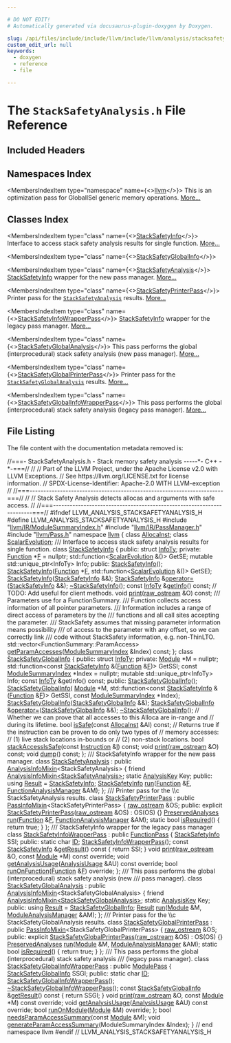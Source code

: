 ```yaml
---

# DO NOT EDIT!
# Automatically generated via docusaurus-plugin-doxygen by Doxygen.

slug: /api/files/include/include/llvm/include/llvm/analysis/stacksafetyanalysis-h
custom_edit_url: null
keywords:
  - doxygen
  - reference
  - file

---
```





# The `StackSafetyAnalysis.h` File Reference

<DoxygenPage pluginConfig={pluginConfig}>



## Included Headers

<IncludesList>
<IncludesListItem
  filePath="llvm/IR/ModuleSummaryIndex.h"
  permalink="/docs/api/files/include/include/llvm/include/llvm/ir/modulesummaryindex-h"
  isLocal="true" />
<IncludesListItem
  filePath="llvm/IR/PassManager.h"
  permalink="/docs/api/files/include/include/llvm/include/llvm/ir/passmanager-h"
  isLocal="true" />
<IncludesListItem
  filePath="llvm/Pass.h"
  permalink="/docs/api/files/include/include/llvm/pass-h"
  isLocal="true" />
</IncludesList>

## Namespaces Index

<MembersIndex>

<MembersIndexItem
  type="namespace"
  name={<><a href="/docs/api/namespaces/llvm">llvm</a></>}>
This is an optimization pass for GlobalISel generic memory operations. <a href="/docs/api/namespaces/llvm/#details">More...</a>
</MembersIndexItem>

</MembersIndex>

## Classes Index

<MembersIndex>

<MembersIndexItem
  type="class"
  name={<><a href="/docs/api/classes/llvm/stacksafetyinfo">StackSafetyInfo</a></>}>
Interface to access stack safety analysis results for single function. <a href="/docs/api/classes/llvm/stacksafetyinfo/#details">More...</a>
</MembersIndexItem>

<MembersIndexItem
  type="class"
  name={<><a href="/docs/api/classes/llvm/stacksafetyglobalinfo">StackSafetyGlobalInfo</a></>}>
</MembersIndexItem>

<MembersIndexItem
  type="class"
  name={<><a href="/docs/api/classes/llvm/stacksafetyanalysis">StackSafetyAnalysis</a></>}>
<a href="/docs/api/classes/llvm/stacksafetyinfo">StackSafetyInfo</a> wrapper for the new pass manager. <a href="/docs/api/classes/llvm/stacksafetyanalysis/#details">More...</a>
</MembersIndexItem>

<MembersIndexItem
  type="class"
  name={<><a href="/docs/api/classes/llvm/stacksafetyprinterpass">StackSafetyPrinterPass</a></>}>
Printer pass for the <code><a href="/docs/api/classes/llvm/stacksafetyanalysis">StackSafetyAnalysis</a></code> results. <a href="/docs/api/classes/llvm/stacksafetyprinterpass/#details">More...</a>
</MembersIndexItem>

<MembersIndexItem
  type="class"
  name={<><a href="/docs/api/classes/llvm/stacksafetyinfowrapperpass">StackSafetyInfoWrapperPass</a></>}>
<a href="/docs/api/classes/llvm/stacksafetyinfo">StackSafetyInfo</a> wrapper for the legacy pass manager. <a href="/docs/api/classes/llvm/stacksafetyinfowrapperpass/#details">More...</a>
</MembersIndexItem>

<MembersIndexItem
  type="class"
  name={<><a href="/docs/api/classes/llvm/stacksafetyglobalanalysis">StackSafetyGlobalAnalysis</a></>}>
This pass performs the global (interprocedural) stack safety analysis (new pass manager). <a href="/docs/api/classes/llvm/stacksafetyglobalanalysis/#details">More...</a>
</MembersIndexItem>

<MembersIndexItem
  type="class"
  name={<><a href="/docs/api/classes/llvm/stacksafetyglobalprinterpass">StackSafetyGlobalPrinterPass</a></>}>
Printer pass for the <code><a href="/docs/api/classes/llvm/stacksafetyglobalanalysis">StackSafetyGlobalAnalysis</a></code> results. <a href="/docs/api/classes/llvm/stacksafetyglobalprinterpass/#details">More...</a>
</MembersIndexItem>

<MembersIndexItem
  type="class"
  name={<><a href="/docs/api/classes/llvm/stacksafetyglobalinfowrapperpass">StackSafetyGlobalInfoWrapperPass</a></>}>
This pass performs the global (interprocedural) stack safety analysis (legacy pass manager). <a href="/docs/api/classes/llvm/stacksafetyglobalinfowrapperpass/#details">More...</a>
</MembersIndexItem>

</MembersIndex>


## File Listing

The file content with the documentation metadata removed is:

<ProgramListing>

<Link id="l00001" /><CodeLine lineNumber="1"><Highlight kind="comment">//===- StackSafetyAnalysis.h - Stack memory safety analysis -----&#42;- C++ -&#42;-===//</Highlight><Highlight kind="normal"></Highlight></CodeLine>
<Link id="l00002" /><CodeLine lineNumber="2"><Highlight kind="normal"></Highlight><Highlight kind="comment">//</Highlight><Highlight kind="normal"></Highlight></CodeLine>
<Link id="l00003" /><CodeLine lineNumber="3"><Highlight kind="normal"></Highlight><Highlight kind="comment">// Part of the LLVM Project, under the Apache License v2.0 with LLVM Exceptions.</Highlight><Highlight kind="normal"></Highlight></CodeLine>
<Link id="l00004" /><CodeLine lineNumber="4"><Highlight kind="normal"></Highlight><Highlight kind="comment">// See https://llvm.org/LICENSE.txt for license information.</Highlight><Highlight kind="normal"></Highlight></CodeLine>
<Link id="l00005" /><CodeLine lineNumber="5"><Highlight kind="normal"></Highlight><Highlight kind="comment">// SPDX-License-Identifier: Apache-2.0 WITH LLVM-exception</Highlight><Highlight kind="normal"></Highlight></CodeLine>
<Link id="l00006" /><CodeLine lineNumber="6"><Highlight kind="normal"></Highlight><Highlight kind="comment">//</Highlight><Highlight kind="normal"></Highlight></CodeLine>
<Link id="l00007" /><CodeLine lineNumber="7"><Highlight kind="normal"></Highlight><Highlight kind="comment">//===----------------------------------------------------------------------===//</Highlight><Highlight kind="normal"></Highlight></CodeLine>
<Link id="l00008" /><CodeLine lineNumber="8"><Highlight kind="normal"></Highlight><Highlight kind="comment">//</Highlight><Highlight kind="normal"></Highlight></CodeLine>
<Link id="l00009" /><CodeLine lineNumber="9"><Highlight kind="normal"></Highlight><Highlight kind="comment">// Stack Safety Analysis detects allocas and arguments with safe access.</Highlight><Highlight kind="normal"></Highlight></CodeLine>
<Link id="l00010" /><CodeLine lineNumber="10"><Highlight kind="normal"></Highlight><Highlight kind="comment">//</Highlight><Highlight kind="normal"></Highlight></CodeLine>
<Link id="l00011" /><CodeLine lineNumber="11"><Highlight kind="normal"></Highlight><Highlight kind="comment">//===----------------------------------------------------------------------===//</Highlight><Highlight kind="normal"></Highlight></CodeLine>
<Link id="l00012" /><CodeLine lineNumber="12"><Highlight kind="normal"></Highlight></CodeLine>
<Link id="l00013" /><CodeLine lineNumber="13"><Highlight kind="normal"></Highlight><Highlight kind="preprocessor">#ifndef LLVM&#95;ANALYSIS&#95;STACKSAFETYANALYSIS&#95;H</Highlight><Highlight kind="normal"></Highlight></CodeLine>
<Link id="l00014" /><CodeLine lineNumber="14"><Highlight kind="normal"></Highlight><Highlight kind="preprocessor">#define LLVM&#95;ANALYSIS&#95;STACKSAFETYANALYSIS&#95;H</Highlight><Highlight kind="normal"></Highlight></CodeLine>
<Link id="l00015" /><CodeLine lineNumber="15"><Highlight kind="normal"></Highlight></CodeLine>
<Link id="l00016" /><CodeLine lineNumber="16"><Highlight kind="normal"></Highlight><Highlight kind="preprocessor">#include &quot;<a href="/docs/api/files/include/include/llvm/include/llvm/ir/modulesummaryindex-h">llvm/IR/ModuleSummaryIndex.h</a>&quot;</Highlight><Highlight kind="normal"></Highlight></CodeLine>
<Link id="l00017" /><CodeLine lineNumber="17"><Highlight kind="normal"></Highlight><Highlight kind="preprocessor">#include &quot;<a href="/docs/api/files/include/include/llvm/include/llvm/ir/passmanager-h">llvm/IR/PassManager.h</a>&quot;</Highlight><Highlight kind="normal"></Highlight></CodeLine>
<Link id="l00018" /><CodeLine lineNumber="18"><Highlight kind="normal"></Highlight><Highlight kind="preprocessor">#include &quot;<a href="/docs/api/files/include/include/llvm/pass-h">llvm/Pass.h</a>&quot;</Highlight><Highlight kind="normal"></Highlight></CodeLine>
<Link id="l00019" /><CodeLine lineNumber="19"><Highlight kind="normal"></Highlight></CodeLine>
<Link id="l00020" /><CodeLine lineNumber="20"><Highlight kind="normal"></Highlight><Highlight kind="keyword">namespace </Highlight><Highlight kind="normal"><a href="/docs/api/namespaces/llvm">llvm</a> &#123;</Highlight></CodeLine>
<Link id="l00021" /><CodeLine lineNumber="21"><Highlight kind="normal"></Highlight></CodeLine>
<Link id="l00022" /><CodeLine lineNumber="22"><Highlight kind="normal"></Highlight><Highlight kind="keyword">class </Highlight><Highlight kind="normal"><a href="/docs/api/classes/llvm/allocainst">AllocaInst</a>;</Highlight></CodeLine>
<Link id="l00023" /><CodeLine lineNumber="23"><Highlight kind="normal"></Highlight><Highlight kind="keyword">class </Highlight><Highlight kind="normal"><a href="/docs/api/classes/llvm/scalarevolution">ScalarEvolution</a>;</Highlight></CodeLine>
<Link id="l00024" /><CodeLine lineNumber="24"><Highlight kind="normal"></Highlight><Highlight kind="comment"></Highlight></CodeLine>
<Link id="l00025" /><CodeLine lineNumber="25"><Highlight kind="comment">/// Interface to access stack safety analysis results for single function.</Highlight><Highlight kind="normal"></Highlight></CodeLine>
<Link id="l00026" /><CodeLine lineNumber="26" lineLink="/docs/api/classes/llvm/stacksafetyinfo"><Highlight kind="normal"></Highlight><Highlight kind="keyword">class </Highlight><Highlight kind="normal"><a href="/docs/api/classes/llvm/stacksafetyinfo/#a73f7a4bfdbb4be5c85cc2937980bda8d">StackSafetyInfo</a> &#123;</Highlight></CodeLine>
<Link id="l00027" /><CodeLine lineNumber="27"><Highlight kind="normal"></Highlight><Highlight kind="keyword">public</Highlight><Highlight kind="normal">:</Highlight></CodeLine>
<Link id="l00028" /><CodeLine lineNumber="28"><Highlight kind="normal">  </Highlight><Highlight kind="keyword">struct </Highlight><Highlight kind="normal"><a href="/docs/api/structs/stacksafetyinfo/infoty">InfoTy</a>;</Highlight></CodeLine>
<Link id="l00029" /><CodeLine lineNumber="29"><Highlight kind="normal"></Highlight></CodeLine>
<Link id="l00030" /><CodeLine lineNumber="30"><Highlight kind="normal"></Highlight><Highlight kind="keyword">private</Highlight><Highlight kind="normal">:</Highlight></CodeLine>
<Link id="l00031" /><CodeLine lineNumber="31"><Highlight kind="normal">  <a href="/docs/api/classes/llvm/function">Function</a> &#42;<a href="/docs/api/files/lib/lib/support/md5-cpp/#a96d73bbd7af15cb1fc38c3f4a3bd82e9">F</a> = </Highlight><Highlight kind="keyword">nullptr</Highlight><Highlight kind="normal">;</Highlight></CodeLine>
<Link id="l00032" /><CodeLine lineNumber="32"><Highlight kind="normal">  std::function&lt;<a href="/docs/api/classes/llvm/scalarevolution">ScalarEvolution</a> &amp;()&gt; GetSE;</Highlight></CodeLine>
<Link id="l00033" /><CodeLine lineNumber="33"><Highlight kind="normal">  </Highlight><Highlight kind="keyword">mutable</Highlight><Highlight kind="normal"> std::unique&#95;ptr&lt;InfoTy&gt; Info;</Highlight></CodeLine>
<Link id="l00034" /><CodeLine lineNumber="34"><Highlight kind="normal"></Highlight></CodeLine>
<Link id="l00035" /><CodeLine lineNumber="35"><Highlight kind="normal"></Highlight><Highlight kind="keyword">public</Highlight><Highlight kind="normal">:</Highlight></CodeLine>
<Link id="l00036" /><CodeLine lineNumber="36" lineLink="/docs/api/classes/llvm/stacksafetyinfo/#a73f7a4bfdbb4be5c85cc2937980bda8d"><Highlight kind="normal">  <a href="/docs/api/classes/llvm/stacksafetyinfo/#a73f7a4bfdbb4be5c85cc2937980bda8d">StackSafetyInfo</a>();</Highlight></CodeLine>
<Link id="l00037" /><CodeLine lineNumber="37"><Highlight kind="normal">  <a href="/docs/api/classes/llvm/stacksafetyinfo/#a73f7a4bfdbb4be5c85cc2937980bda8d">StackSafetyInfo</a>(<a href="/docs/api/classes/llvm/function">Function</a> &#42;<a href="/docs/api/files/lib/lib/support/md5-cpp/#a96d73bbd7af15cb1fc38c3f4a3bd82e9">F</a>, std::function&lt;<a href="/docs/api/classes/llvm/scalarevolution">ScalarEvolution</a> &amp;()&gt; GetSE);</Highlight></CodeLine>
<Link id="l00038" /><CodeLine lineNumber="38" lineLink="/docs/api/classes/llvm/stacksafetyinfo/#a6cb8f7bab5ec2b0dc975a8d4a87d4231"><Highlight kind="normal">  <a href="/docs/api/classes/llvm/stacksafetyinfo/#a6cb8f7bab5ec2b0dc975a8d4a87d4231">StackSafetyInfo</a>(<a href="/docs/api/classes/llvm/stacksafetyinfo/#a73f7a4bfdbb4be5c85cc2937980bda8d">StackSafetyInfo</a> &amp;&amp;);</Highlight></CodeLine>
<Link id="l00039" /><CodeLine lineNumber="39" lineLink="/docs/api/classes/llvm/stacksafetyinfo/#a7fa504bf8673347b1c033b71eab0519c"><Highlight kind="normal">  <a href="/docs/api/classes/llvm/stacksafetyinfo/#a73f7a4bfdbb4be5c85cc2937980bda8d">StackSafetyInfo</a> &amp;<a href="/docs/api/classes/llvm/stacksafetyinfo/#a7fa504bf8673347b1c033b71eab0519c">operator=</a>(<a href="/docs/api/classes/llvm/stacksafetyinfo/#a73f7a4bfdbb4be5c85cc2937980bda8d">StackSafetyInfo</a> &amp;&amp;);</Highlight></CodeLine>
<Link id="l00040" /><CodeLine lineNumber="40" lineLink="/docs/api/classes/llvm/stacksafetyinfo/#a5852c5cfe7bc9a9868064011755fe323"><Highlight kind="normal">  <a href="/docs/api/classes/llvm/stacksafetyinfo/#a5852c5cfe7bc9a9868064011755fe323">~StackSafetyInfo</a>();</Highlight></CodeLine>
<Link id="l00041" /><CodeLine lineNumber="41"><Highlight kind="normal"></Highlight></CodeLine>
<Link id="l00042" /><CodeLine lineNumber="42"><Highlight kind="normal">  </Highlight><Highlight kind="keyword">const</Highlight><Highlight kind="normal"> <a href="/docs/api/structs/stacksafetyinfo/infoty">InfoTy</a> &amp;<a href="/docs/api/classes/llvm/stacksafetyinfo/#a6462fd5937db82b0f163ad1ad17fdf32">getInfo</a>() </Highlight><Highlight kind="keyword">const</Highlight><Highlight kind="normal">;</Highlight></CodeLine>
<Link id="l00043" /><CodeLine lineNumber="43"><Highlight kind="normal"></Highlight></CodeLine>
<Link id="l00044" /><CodeLine lineNumber="44"><Highlight kind="normal">  </Highlight><Highlight kind="comment">// TODO: Add useful for client methods.</Highlight><Highlight kind="normal"></Highlight></CodeLine>
<Link id="l00045" /><CodeLine lineNumber="45"><Highlight kind="normal">  </Highlight><Highlight kind="keywordtype">void</Highlight><Highlight kind="normal"> <a href="/docs/api/classes/llvm/stacksafetyinfo/#a46af1eb0327b4025483a506653f21cc1">print</a>(<a href="/docs/api/classes/llvm/raw-ostream">raw&#95;ostream</a> &amp;O) </Highlight><Highlight kind="keyword">const</Highlight><Highlight kind="normal">;</Highlight></CodeLine>
<Link id="l00046" /><CodeLine lineNumber="46"><Highlight kind="normal"></Highlight><Highlight kind="comment"></Highlight></CodeLine>
<Link id="l00047" /><CodeLine lineNumber="47"><Highlight kind="comment">  /// Parameters use for a FunctionSummary.</Highlight></CodeLine>
<Link id="l00048" /><CodeLine lineNumber="48"><Highlight kind="comment">  /// Function collects access information of all pointer parameters.</Highlight></CodeLine>
<Link id="l00049" /><CodeLine lineNumber="49"><Highlight kind="comment">  /// Information includes a range of direct access of parameters by the</Highlight></CodeLine>
<Link id="l00050" /><CodeLine lineNumber="50"><Highlight kind="comment">  /// functions and all call sites accepting the parameter.</Highlight></CodeLine>
<Link id="l00051" /><CodeLine lineNumber="51"><Highlight kind="comment">  /// StackSafety assumes that missing parameter information means possibility</Highlight></CodeLine>
<Link id="l00052" /><CodeLine lineNumber="52"><Highlight kind="comment">  /// of access to the parameter with any offset, so we can correctly link</Highlight></CodeLine>
<Link id="l00053" /><CodeLine lineNumber="53"><Highlight kind="comment">  /// code without StackSafety information, e.g. non-ThinLTO.</Highlight><Highlight kind="normal"></Highlight></CodeLine>
<Link id="l00054" /><CodeLine lineNumber="54"><Highlight kind="normal">  std::vector&lt;FunctionSummary::ParamAccess&gt;</Highlight></CodeLine>
<Link id="l00055" /><CodeLine lineNumber="55"><Highlight kind="normal">  <a href="/docs/api/classes/llvm/stacksafetyinfo/#abc6fcee230630c48fcd48962768e7bcb">getParamAccesses</a>(<a href="/docs/api/classes/llvm/modulesummaryindex">ModuleSummaryIndex</a> &amp;Index) </Highlight><Highlight kind="keyword">const</Highlight><Highlight kind="normal">;</Highlight></CodeLine>
<Link id="l00056" /><CodeLine lineNumber="56"><Highlight kind="normal">&#125;;</Highlight></CodeLine>
<Link id="l00057" /><CodeLine lineNumber="57"><Highlight kind="normal"></Highlight></CodeLine>
<Link id="l00058" /><CodeLine lineNumber="58" lineLink="/docs/api/classes/llvm/stacksafetyglobalinfo"><Highlight kind="normal"></Highlight><Highlight kind="keyword">class </Highlight><Highlight kind="normal"><a href="/docs/api/classes/llvm/stacksafetyglobalinfo/#aa239d50279d760f0406fb7d10b557464">StackSafetyGlobalInfo</a> &#123;</Highlight></CodeLine>
<Link id="l00059" /><CodeLine lineNumber="59"><Highlight kind="normal"></Highlight><Highlight kind="keyword">public</Highlight><Highlight kind="normal">:</Highlight></CodeLine>
<Link id="l00060" /><CodeLine lineNumber="60"><Highlight kind="normal">  </Highlight><Highlight kind="keyword">struct </Highlight><Highlight kind="normal"><a href="/docs/api/structs/stacksafetyglobalinfo/infoty">InfoTy</a>;</Highlight></CodeLine>
<Link id="l00061" /><CodeLine lineNumber="61"><Highlight kind="normal"></Highlight></CodeLine>
<Link id="l00062" /><CodeLine lineNumber="62"><Highlight kind="normal"></Highlight><Highlight kind="keyword">private</Highlight><Highlight kind="normal">:</Highlight></CodeLine>
<Link id="l00063" /><CodeLine lineNumber="63"><Highlight kind="normal">  <a href="/docs/api/classes/llvm/module">Module</a> &#42;M = </Highlight><Highlight kind="keyword">nullptr</Highlight><Highlight kind="normal">;</Highlight></CodeLine>
<Link id="l00064" /><CodeLine lineNumber="64"><Highlight kind="normal">  std::function&lt;</Highlight><Highlight kind="keyword">const</Highlight><Highlight kind="normal"> <a href="/docs/api/classes/llvm/stacksafetyinfo">StackSafetyInfo</a> &amp;(<a href="/docs/api/classes/llvm/function">Function</a> &amp;<a href="/docs/api/files/lib/lib/support/md5-cpp/#a96d73bbd7af15cb1fc38c3f4a3bd82e9">F</a>)&gt; GetSSI;</Highlight></CodeLine>
<Link id="l00065" /><CodeLine lineNumber="65"><Highlight kind="normal">  </Highlight><Highlight kind="keyword">const</Highlight><Highlight kind="normal"> <a href="/docs/api/classes/llvm/modulesummaryindex">ModuleSummaryIndex</a> &#42;Index = </Highlight><Highlight kind="keyword">nullptr</Highlight><Highlight kind="normal">;</Highlight></CodeLine>
<Link id="l00066" /><CodeLine lineNumber="66"><Highlight kind="normal">  </Highlight><Highlight kind="keyword">mutable</Highlight><Highlight kind="normal"> std::unique&#95;ptr&lt;InfoTy&gt; Info;</Highlight></CodeLine>
<Link id="l00067" /><CodeLine lineNumber="67"><Highlight kind="normal">  </Highlight><Highlight kind="keyword">const</Highlight><Highlight kind="normal"> <a href="/docs/api/structs/stacksafetyglobalinfo/infoty">InfoTy</a> &amp;getInfo() </Highlight><Highlight kind="keyword">const</Highlight><Highlight kind="normal">;</Highlight></CodeLine>
<Link id="l00068" /><CodeLine lineNumber="68"><Highlight kind="normal"></Highlight></CodeLine>
<Link id="l00069" /><CodeLine lineNumber="69"><Highlight kind="normal"></Highlight><Highlight kind="keyword">public</Highlight><Highlight kind="normal">:</Highlight></CodeLine>
<Link id="l00070" /><CodeLine lineNumber="70" lineLink="/docs/api/classes/llvm/stacksafetyglobalinfo/#aa239d50279d760f0406fb7d10b557464"><Highlight kind="normal">  <a href="/docs/api/classes/llvm/stacksafetyglobalinfo/#aa239d50279d760f0406fb7d10b557464">StackSafetyGlobalInfo</a>();</Highlight></CodeLine>
<Link id="l00071" /><CodeLine lineNumber="71"><Highlight kind="normal">  <a href="/docs/api/classes/llvm/stacksafetyglobalinfo/#aa239d50279d760f0406fb7d10b557464">StackSafetyGlobalInfo</a>(</Highlight></CodeLine>
<Link id="l00072" /><CodeLine lineNumber="72"><Highlight kind="normal">      <a href="/docs/api/classes/llvm/module">Module</a> &#42;M, std::function&lt;</Highlight><Highlight kind="keyword">const</Highlight><Highlight kind="normal"> <a href="/docs/api/classes/llvm/stacksafetyinfo">StackSafetyInfo</a> &amp;(<a href="/docs/api/classes/llvm/function">Function</a> &amp;<a href="/docs/api/files/lib/lib/support/md5-cpp/#a96d73bbd7af15cb1fc38c3f4a3bd82e9">F</a>)&gt; GetSSI,</Highlight></CodeLine>
<Link id="l00073" /><CodeLine lineNumber="73"><Highlight kind="normal">      </Highlight><Highlight kind="keyword">const</Highlight><Highlight kind="normal"> <a href="/docs/api/classes/llvm/modulesummaryindex">ModuleSummaryIndex</a> &#42;Index);</Highlight></CodeLine>
<Link id="l00074" /><CodeLine lineNumber="74" lineLink="/docs/api/classes/llvm/stacksafetyglobalinfo/#a0f4f33fc3b883f3a3d70421ab70af278"><Highlight kind="normal">  <a href="/docs/api/classes/llvm/stacksafetyglobalinfo/#a0f4f33fc3b883f3a3d70421ab70af278">StackSafetyGlobalInfo</a>(<a href="/docs/api/classes/llvm/stacksafetyglobalinfo/#aa239d50279d760f0406fb7d10b557464">StackSafetyGlobalInfo</a> &amp;&amp;);</Highlight></CodeLine>
<Link id="l00075" /><CodeLine lineNumber="75" lineLink="/docs/api/classes/llvm/stacksafetyglobalinfo/#a9c9af03976abd230213c445313149cb1"><Highlight kind="normal">  <a href="/docs/api/classes/llvm/stacksafetyglobalinfo/#aa239d50279d760f0406fb7d10b557464">StackSafetyGlobalInfo</a> &amp;<a href="/docs/api/classes/llvm/stacksafetyglobalinfo/#a9c9af03976abd230213c445313149cb1">operator=</a>(<a href="/docs/api/classes/llvm/stacksafetyglobalinfo/#aa239d50279d760f0406fb7d10b557464">StackSafetyGlobalInfo</a> &amp;&amp;);</Highlight></CodeLine>
<Link id="l00076" /><CodeLine lineNumber="76" lineLink="/docs/api/classes/llvm/stacksafetyglobalinfo/#af94af800cff8f246b1442fa84be3102e"><Highlight kind="normal">  <a href="/docs/api/classes/llvm/stacksafetyglobalinfo/#af94af800cff8f246b1442fa84be3102e">~StackSafetyGlobalInfo</a>();</Highlight></CodeLine>
<Link id="l00077" /><CodeLine lineNumber="77"><Highlight kind="normal"></Highlight></CodeLine>
<Link id="l00078" /><CodeLine lineNumber="78"><Highlight kind="normal">  </Highlight><Highlight kind="comment">// Whether we can prove that all accesses to this Alloca are in-range and</Highlight><Highlight kind="normal"></Highlight></CodeLine>
<Link id="l00079" /><CodeLine lineNumber="79"><Highlight kind="normal">  </Highlight><Highlight kind="comment">// during its lifetime.</Highlight><Highlight kind="normal"></Highlight></CodeLine>
<Link id="l00080" /><CodeLine lineNumber="80"><Highlight kind="normal">  </Highlight><Highlight kind="keywordtype">bool</Highlight><Highlight kind="normal"> <a href="/docs/api/classes/llvm/stacksafetyglobalinfo/#a71d8554a5db027f6e563213f8815b7b8">isSafe</a>(</Highlight><Highlight kind="keyword">const</Highlight><Highlight kind="normal"> <a href="/docs/api/classes/llvm/allocainst">AllocaInst</a> &amp;AI) </Highlight><Highlight kind="keyword">const</Highlight><Highlight kind="normal">;</Highlight></CodeLine>
<Link id="l00081" /><CodeLine lineNumber="81"><Highlight kind="normal"></Highlight></CodeLine>
<Link id="l00082" /><CodeLine lineNumber="82"><Highlight kind="normal">  </Highlight><Highlight kind="comment">// Returns true if the instruction can be proven to do only two types of</Highlight><Highlight kind="normal"></Highlight></CodeLine>
<Link id="l00083" /><CodeLine lineNumber="83"><Highlight kind="normal">  </Highlight><Highlight kind="comment">// memory accesses:</Highlight><Highlight kind="normal"></Highlight></CodeLine>
<Link id="l00084" /><CodeLine lineNumber="84"><Highlight kind="normal">  </Highlight><Highlight kind="comment">//  (1) live stack locations in-bounds or</Highlight><Highlight kind="normal"></Highlight></CodeLine>
<Link id="l00085" /><CodeLine lineNumber="85"><Highlight kind="normal">  </Highlight><Highlight kind="comment">//  (2) non-stack locations.</Highlight><Highlight kind="normal"></Highlight></CodeLine>
<Link id="l00086" /><CodeLine lineNumber="86"><Highlight kind="normal">  </Highlight><Highlight kind="keywordtype">bool</Highlight><Highlight kind="normal"> <a href="/docs/api/classes/llvm/stacksafetyglobalinfo/#a3805a562754a60d2c38f877953c04eb6">stackAccessIsSafe</a>(</Highlight><Highlight kind="keyword">const</Highlight><Highlight kind="normal"> <a href="/docs/api/classes/llvm/instruction">Instruction</a> &amp;<a href="/docs/api/files/lib/lib/support/md5-cpp/#ac0eafdc9ee161b71e7af98af736952fd">I</a>) </Highlight><Highlight kind="keyword">const</Highlight><Highlight kind="normal">;</Highlight></CodeLine>
<Link id="l00087" /><CodeLine lineNumber="87"><Highlight kind="normal">  </Highlight><Highlight kind="keywordtype">void</Highlight><Highlight kind="normal"> <a href="/docs/api/classes/llvm/stacksafetyglobalinfo/#a138eb4d1f72b7808b5cfc34c64440007">print</a>(<a href="/docs/api/classes/llvm/raw-ostream">raw&#95;ostream</a> &amp;O) </Highlight><Highlight kind="keyword">const</Highlight><Highlight kind="normal">;</Highlight></CodeLine>
<Link id="l00088" /><CodeLine lineNumber="88"><Highlight kind="normal">  </Highlight><Highlight kind="keywordtype">void</Highlight><Highlight kind="normal"> <a href="/docs/api/classes/llvm/stacksafetyglobalinfo/#a66cca95800c21ed2ebcd4a7c41763608">dump</a>() </Highlight><Highlight kind="keyword">const</Highlight><Highlight kind="normal">;</Highlight></CodeLine>
<Link id="l00089" /><CodeLine lineNumber="89"><Highlight kind="normal">&#125;;</Highlight></CodeLine>
<Link id="l00090" /><CodeLine lineNumber="90"><Highlight kind="normal"></Highlight><Highlight kind="comment"></Highlight></CodeLine>
<Link id="l00091" /><CodeLine lineNumber="91"><Highlight kind="comment">/// StackSafetyInfo wrapper for the new pass manager.</Highlight><Highlight kind="normal"></Highlight></CodeLine>
<Link id="l00092" /><CodeLine lineNumber="92" lineLink="/docs/api/classes/llvm/stacksafetyanalysis"><Highlight kind="normal"></Highlight><Highlight kind="keyword">class </Highlight><Highlight kind="normal"><a href="/docs/api/classes/llvm/stacksafetyanalysis">StackSafetyAnalysis</a> : </Highlight><Highlight kind="keyword">public</Highlight><Highlight kind="normal"> <a href="/docs/api/structs/llvm/analysisinfomixin">AnalysisInfoMixin</a>&lt;StackSafetyAnalysis&gt; &#123;</Highlight></CodeLine>
<Link id="l00093" /><CodeLine lineNumber="93"><Highlight kind="normal">  </Highlight><Highlight kind="keyword">friend</Highlight><Highlight kind="normal"> <a href="/docs/api/structs/llvm/analysisinfomixin">AnalysisInfoMixin&lt;StackSafetyAnalysis&gt;</a>;</Highlight></CodeLine>
<Link id="l00094" /><CodeLine lineNumber="94"><Highlight kind="normal">  </Highlight><Highlight kind="keyword">static</Highlight><Highlight kind="normal"> <a href="/docs/api/structs/llvm/analysiskey">AnalysisKey</a> Key;</Highlight></CodeLine>
<Link id="l00095" /><CodeLine lineNumber="95"><Highlight kind="normal"></Highlight></CodeLine>
<Link id="l00096" /><CodeLine lineNumber="96"><Highlight kind="normal"></Highlight><Highlight kind="keyword">public</Highlight><Highlight kind="normal">:</Highlight></CodeLine>
<Link id="l00097" /><CodeLine lineNumber="97" lineLink="/docs/api/classes/llvm/stacksafetyanalysis/#a57faed2af3bd311ae0a6c6d08967b0a7"><Highlight kind="normal">  </Highlight><Highlight kind="keyword">using </Highlight><Highlight kind="normal"><a href="/docs/api/classes/llvm/stacksafetyanalysis/#a57faed2af3bd311ae0a6c6d08967b0a7">Result</a> = <a href="/docs/api/classes/llvm/stacksafetyinfo">StackSafetyInfo</a>;</Highlight></CodeLine>
<Link id="l00098" /><CodeLine lineNumber="98"><Highlight kind="normal">  <a href="/docs/api/classes/llvm/stacksafetyinfo">StackSafetyInfo</a> <a href="/docs/api/classes/llvm/stacksafetyanalysis/#a3843b659bf378a511aadde4a6d10aa72">run</a>(<a href="/docs/api/classes/llvm/function">Function</a> &amp;<a href="/docs/api/files/lib/lib/support/md5-cpp/#a96d73bbd7af15cb1fc38c3f4a3bd82e9">F</a>, <a href="/docs/api/namespaces/llvm/#adce09a5a0de0e3177eb00e932734af2f">FunctionAnalysisManager</a> &amp;AM);</Highlight></CodeLine>
<Link id="l00099" /><CodeLine lineNumber="99"><Highlight kind="normal">&#125;;</Highlight></CodeLine>
<Link id="l00100" /><CodeLine lineNumber="100"><Highlight kind="normal"></Highlight><Highlight kind="comment"></Highlight></CodeLine>
<Link id="l00101" /><CodeLine lineNumber="101"><Highlight kind="comment">/// Printer pass for the \\c StackSafetyAnalysis results.</Highlight><Highlight kind="normal"></Highlight></CodeLine>
<Link id="l00102" /><CodeLine lineNumber="102" lineLink="/docs/api/classes/llvm/stacksafetyprinterpass"><Highlight kind="normal"></Highlight><Highlight kind="keyword">class </Highlight><Highlight kind="normal"><a href="/docs/api/classes/llvm/stacksafetyprinterpass/#af4ef056d0b57fc0ff3d394e3a0352115">StackSafetyPrinterPass</a> : </Highlight><Highlight kind="keyword">public</Highlight><Highlight kind="normal"> <a href="/docs/api/structs/llvm/passinfomixin">PassInfoMixin</a>&lt;StackSafetyPrinterPass&gt; &#123;</Highlight></CodeLine>
<Link id="l00103" /><CodeLine lineNumber="103"><Highlight kind="normal">  <a href="/docs/api/classes/llvm/raw-ostream">raw&#95;ostream</a> &amp;OS;</Highlight></CodeLine>
<Link id="l00104" /><CodeLine lineNumber="104"><Highlight kind="normal"></Highlight></CodeLine>
<Link id="l00105" /><CodeLine lineNumber="105"><Highlight kind="normal"></Highlight><Highlight kind="keyword">public</Highlight><Highlight kind="normal">:</Highlight></CodeLine>
<Link id="l00106" /><CodeLine lineNumber="106" lineLink="/docs/api/classes/llvm/stacksafetyprinterpass/#af4ef056d0b57fc0ff3d394e3a0352115"><Highlight kind="normal">  </Highlight><Highlight kind="keyword">explicit</Highlight><Highlight kind="normal"> <a href="/docs/api/classes/llvm/stacksafetyprinterpass/#af4ef056d0b57fc0ff3d394e3a0352115">StackSafetyPrinterPass</a>(<a href="/docs/api/classes/llvm/raw-ostream">raw&#95;ostream</a> &amp;OS) : OS(OS) &#123;&#125;</Highlight></CodeLine>
<Link id="l00107" /><CodeLine lineNumber="107"><Highlight kind="normal">  <a href="/docs/api/classes/llvm/preservedanalyses">PreservedAnalyses</a> <a href="/docs/api/classes/llvm/stacksafetyprinterpass/#a418ed81d84497654db26995150b7c57a">run</a>(<a href="/docs/api/classes/llvm/function">Function</a> &amp;<a href="/docs/api/files/lib/lib/support/md5-cpp/#a96d73bbd7af15cb1fc38c3f4a3bd82e9">F</a>, <a href="/docs/api/namespaces/llvm/#adce09a5a0de0e3177eb00e932734af2f">FunctionAnalysisManager</a> &amp;AM);</Highlight></CodeLine>
<Link id="l00108" /><CodeLine lineNumber="108" lineLink="/docs/api/classes/llvm/stacksafetyprinterpass/#aa25067b9f322e72af95567131cb817ae"><Highlight kind="normal">  </Highlight><Highlight kind="keyword">static</Highlight><Highlight kind="normal"> </Highlight><Highlight kind="keywordtype">bool</Highlight><Highlight kind="normal"> <a href="/docs/api/classes/llvm/stacksafetyprinterpass/#aa25067b9f322e72af95567131cb817ae">isRequired</a>() &#123; </Highlight><Highlight kind="keywordflow">return</Highlight><Highlight kind="normal"> </Highlight><Highlight kind="keyword">true</Highlight><Highlight kind="normal">; &#125;</Highlight></CodeLine>
<Link id="l00109" /><CodeLine lineNumber="109"><Highlight kind="normal">&#125;;</Highlight></CodeLine>
<Link id="l00110" /><CodeLine lineNumber="110"><Highlight kind="normal"></Highlight><Highlight kind="comment"></Highlight></CodeLine>
<Link id="l00111" /><CodeLine lineNumber="111"><Highlight kind="comment">/// StackSafetyInfo wrapper for the legacy pass manager</Highlight><Highlight kind="normal"></Highlight></CodeLine>
<Link id="l00112" /><CodeLine lineNumber="112" lineLink="/docs/api/classes/llvm/stacksafetyinfowrapperpass"><Highlight kind="normal"></Highlight><Highlight kind="keyword">class </Highlight><Highlight kind="normal"><a href="/docs/api/classes/llvm/stacksafetyinfowrapperpass/#adf913280b6425fda0f30353b028d6f18">StackSafetyInfoWrapperPass</a> : </Highlight><Highlight kind="keyword">public</Highlight><Highlight kind="normal"> <a href="/docs/api/classes/llvm/functionpass/#a7691d83e3561f781cae4ce4a01bdfa93">FunctionPass</a> &#123;</Highlight></CodeLine>
<Link id="l00113" /><CodeLine lineNumber="113"><Highlight kind="normal">  <a href="/docs/api/classes/llvm/stacksafetyinfo">StackSafetyInfo</a> SSI;</Highlight></CodeLine>
<Link id="l00114" /><CodeLine lineNumber="114"><Highlight kind="normal"></Highlight></CodeLine>
<Link id="l00115" /><CodeLine lineNumber="115"><Highlight kind="normal"></Highlight><Highlight kind="keyword">public</Highlight><Highlight kind="normal">:</Highlight></CodeLine>
<Link id="l00116" /><CodeLine lineNumber="116" lineLink="/docs/api/classes/llvm/stacksafetyinfowrapperpass/#abbac9c8b44ceb02d0d43b3f6ca359ed9"><Highlight kind="normal">  </Highlight><Highlight kind="keyword">static</Highlight><Highlight kind="normal"> </Highlight><Highlight kind="keywordtype">char</Highlight><Highlight kind="normal"> <a href="/docs/api/classes/llvm/stacksafetyinfowrapperpass/#abbac9c8b44ceb02d0d43b3f6ca359ed9">ID</a>;</Highlight></CodeLine>
<Link id="l00117" /><CodeLine lineNumber="117"><Highlight kind="normal">  <a href="/docs/api/classes/llvm/stacksafetyinfowrapperpass/#adf913280b6425fda0f30353b028d6f18">StackSafetyInfoWrapperPass</a>();</Highlight></CodeLine>
<Link id="l00118" /><CodeLine lineNumber="118"><Highlight kind="normal"></Highlight></CodeLine>
<Link id="l00119" /><CodeLine lineNumber="119" lineLink="/docs/api/classes/llvm/stacksafetyinfowrapperpass/#abdb7ca5f8cdcd3e197171420d5a482fa"><Highlight kind="normal">  </Highlight><Highlight kind="keyword">const</Highlight><Highlight kind="normal"> <a href="/docs/api/classes/llvm/stacksafetyinfo">StackSafetyInfo</a> &amp;<a href="/docs/api/classes/llvm/stacksafetyinfowrapperpass/#abdb7ca5f8cdcd3e197171420d5a482fa">getResult</a>()</Highlight><Highlight kind="keyword"> const </Highlight><Highlight kind="normal">&#123; </Highlight><Highlight kind="keywordflow">return</Highlight><Highlight kind="normal"> SSI; &#125;</Highlight></CodeLine>
<Link id="l00120" /><CodeLine lineNumber="120"><Highlight kind="normal"></Highlight></CodeLine>
<Link id="l00121" /><CodeLine lineNumber="121"><Highlight kind="normal">  </Highlight><Highlight kind="keywordtype">void</Highlight><Highlight kind="normal"> <a href="/docs/api/classes/llvm/stacksafetyinfowrapperpass/#a24bf1da96846eb94b2486f10d4961afb">print</a>(<a href="/docs/api/classes/llvm/raw-ostream">raw&#95;ostream</a> &amp;O, </Highlight><Highlight kind="keyword">const</Highlight><Highlight kind="normal"> <a href="/docs/api/classes/llvm/module">Module</a> &#42;M) </Highlight><Highlight kind="keyword">const override</Highlight><Highlight kind="normal">;</Highlight></CodeLine>
<Link id="l00122" /><CodeLine lineNumber="122"><Highlight kind="normal">  </Highlight><Highlight kind="keywordtype">void</Highlight><Highlight kind="normal"> <a href="/docs/api/classes/llvm/stacksafetyinfowrapperpass/#a94bec38d78b1f49fdeb91b1f96783bf8">getAnalysisUsage</a>(<a href="/docs/api/classes/llvm/analysisusage">AnalysisUsage</a> &amp;AU) </Highlight><Highlight kind="keyword">const override</Highlight><Highlight kind="normal">;</Highlight></CodeLine>
<Link id="l00123" /><CodeLine lineNumber="123"><Highlight kind="normal"></Highlight></CodeLine>
<Link id="l00124" /><CodeLine lineNumber="124"><Highlight kind="normal">  </Highlight><Highlight kind="keywordtype">bool</Highlight><Highlight kind="normal"> <a href="/docs/api/classes/llvm/stacksafetyinfowrapperpass/#a379237123db0caefb5a42572d85cf0a5">runOnFunction</a>(<a href="/docs/api/classes/llvm/function">Function</a> &amp;<a href="/docs/api/files/lib/lib/support/md5-cpp/#a96d73bbd7af15cb1fc38c3f4a3bd82e9">F</a>) </Highlight><Highlight kind="keyword">override</Highlight><Highlight kind="normal">;</Highlight></CodeLine>
<Link id="l00125" /><CodeLine lineNumber="125"><Highlight kind="normal">&#125;;</Highlight></CodeLine>
<Link id="l00126" /><CodeLine lineNumber="126"><Highlight kind="normal"></Highlight><Highlight kind="comment"></Highlight></CodeLine>
<Link id="l00127" /><CodeLine lineNumber="127"><Highlight kind="comment">/// This pass performs the global (interprocedural) stack safety analysis (new</Highlight></CodeLine>
<Link id="l00128" /><CodeLine lineNumber="128"><Highlight kind="comment">/// pass manager).</Highlight><Highlight kind="normal"></Highlight></CodeLine>
<Link id="l00129" /><CodeLine lineNumber="129" lineLink="/docs/api/classes/llvm/stacksafetyglobalanalysis"><Highlight kind="normal"></Highlight><Highlight kind="keyword">class </Highlight><Highlight kind="normal"><a href="/docs/api/classes/llvm/stacksafetyglobalanalysis">StackSafetyGlobalAnalysis</a></Highlight></CodeLine>
<Link id="l00130" /><CodeLine lineNumber="130"><Highlight kind="normal">    : </Highlight><Highlight kind="keyword">public</Highlight><Highlight kind="normal"> <a href="/docs/api/structs/llvm/analysisinfomixin">AnalysisInfoMixin</a>&lt;StackSafetyGlobalAnalysis&gt; &#123;</Highlight></CodeLine>
<Link id="l00131" /><CodeLine lineNumber="131"><Highlight kind="normal">  </Highlight><Highlight kind="keyword">friend</Highlight><Highlight kind="normal"> <a href="/docs/api/structs/llvm/analysisinfomixin">AnalysisInfoMixin&lt;StackSafetyGlobalAnalysis&gt;</a>;</Highlight></CodeLine>
<Link id="l00132" /><CodeLine lineNumber="132"><Highlight kind="normal">  </Highlight><Highlight kind="keyword">static</Highlight><Highlight kind="normal"> <a href="/docs/api/structs/llvm/analysiskey">AnalysisKey</a> Key;</Highlight></CodeLine>
<Link id="l00133" /><CodeLine lineNumber="133"><Highlight kind="normal"></Highlight></CodeLine>
<Link id="l00134" /><CodeLine lineNumber="134"><Highlight kind="normal"></Highlight><Highlight kind="keyword">public</Highlight><Highlight kind="normal">:</Highlight></CodeLine>
<Link id="l00135" /><CodeLine lineNumber="135" lineLink="/docs/api/classes/llvm/stacksafetyglobalanalysis/#aa926170aaf855fc368e12d46f1d47528"><Highlight kind="normal">  </Highlight><Highlight kind="keyword">using </Highlight><Highlight kind="normal"><a href="/docs/api/classes/llvm/stacksafetyglobalanalysis/#aa926170aaf855fc368e12d46f1d47528">Result</a> = <a href="/docs/api/classes/llvm/stacksafetyglobalinfo">StackSafetyGlobalInfo</a>;</Highlight></CodeLine>
<Link id="l00136" /><CodeLine lineNumber="136"><Highlight kind="normal">  <a href="/docs/api/classes/llvm/stacksafetyglobalanalysis/#aa926170aaf855fc368e12d46f1d47528">Result</a> <a href="/docs/api/classes/llvm/stacksafetyglobalanalysis/#aa68230712fbc6c2839196d128777e5c5">run</a>(<a href="/docs/api/classes/llvm/module">Module</a> &amp;M, <a href="/docs/api/namespaces/llvm/#af9c9208365fd9ce11392b4d79485e259">ModuleAnalysisManager</a> &amp;AM);</Highlight></CodeLine>
<Link id="l00137" /><CodeLine lineNumber="137"><Highlight kind="normal">&#125;;</Highlight></CodeLine>
<Link id="l00138" /><CodeLine lineNumber="138"><Highlight kind="normal"></Highlight><Highlight kind="comment"></Highlight></CodeLine>
<Link id="l00139" /><CodeLine lineNumber="139"><Highlight kind="comment">/// Printer pass for the \\c StackSafetyGlobalAnalysis results.</Highlight><Highlight kind="normal"></Highlight></CodeLine>
<Link id="l00140" /><CodeLine lineNumber="140" lineLink="/docs/api/classes/llvm/stacksafetyglobalprinterpass"><Highlight kind="normal"></Highlight><Highlight kind="keyword">class </Highlight><Highlight kind="normal"><a href="/docs/api/classes/llvm/stacksafetyglobalprinterpass/#af1100b9a3e3259a2762d6b07cb75daef">StackSafetyGlobalPrinterPass</a></Highlight></CodeLine>
<Link id="l00141" /><CodeLine lineNumber="141"><Highlight kind="normal">    : </Highlight><Highlight kind="keyword">public</Highlight><Highlight kind="normal"> <a href="/docs/api/structs/llvm/passinfomixin">PassInfoMixin</a>&lt;StackSafetyGlobalPrinterPass&gt; &#123;</Highlight></CodeLine>
<Link id="l00142" /><CodeLine lineNumber="142"><Highlight kind="normal">  <a href="/docs/api/classes/llvm/raw-ostream">raw&#95;ostream</a> &amp;OS;</Highlight></CodeLine>
<Link id="l00143" /><CodeLine lineNumber="143"><Highlight kind="normal"></Highlight></CodeLine>
<Link id="l00144" /><CodeLine lineNumber="144"><Highlight kind="normal"></Highlight><Highlight kind="keyword">public</Highlight><Highlight kind="normal">:</Highlight></CodeLine>
<Link id="l00145" /><CodeLine lineNumber="145" lineLink="/docs/api/classes/llvm/stacksafetyglobalprinterpass/#af1100b9a3e3259a2762d6b07cb75daef"><Highlight kind="normal">  </Highlight><Highlight kind="keyword">explicit</Highlight><Highlight kind="normal"> <a href="/docs/api/classes/llvm/stacksafetyglobalprinterpass/#af1100b9a3e3259a2762d6b07cb75daef">StackSafetyGlobalPrinterPass</a>(<a href="/docs/api/classes/llvm/raw-ostream">raw&#95;ostream</a> &amp;OS) : OS(OS) &#123;&#125;</Highlight></CodeLine>
<Link id="l00146" /><CodeLine lineNumber="146"><Highlight kind="normal">  <a href="/docs/api/classes/llvm/preservedanalyses">PreservedAnalyses</a> <a href="/docs/api/classes/llvm/stacksafetyglobalprinterpass/#ac43f3f00ee89cc0fd16d5ba5323eef37">run</a>(<a href="/docs/api/classes/llvm/module">Module</a> &amp;M, <a href="/docs/api/namespaces/llvm/#af9c9208365fd9ce11392b4d79485e259">ModuleAnalysisManager</a> &amp;AM);</Highlight></CodeLine>
<Link id="l00147" /><CodeLine lineNumber="147" lineLink="/docs/api/classes/llvm/stacksafetyglobalprinterpass/#a74d66f835f8fad4df4a51fb6d9f9dcb0"><Highlight kind="normal">  </Highlight><Highlight kind="keyword">static</Highlight><Highlight kind="normal"> </Highlight><Highlight kind="keywordtype">bool</Highlight><Highlight kind="normal"> <a href="/docs/api/classes/llvm/stacksafetyglobalprinterpass/#a74d66f835f8fad4df4a51fb6d9f9dcb0">isRequired</a>() &#123; </Highlight><Highlight kind="keywordflow">return</Highlight><Highlight kind="normal"> </Highlight><Highlight kind="keyword">true</Highlight><Highlight kind="normal">; &#125;</Highlight></CodeLine>
<Link id="l00148" /><CodeLine lineNumber="148"><Highlight kind="normal">&#125;;</Highlight></CodeLine>
<Link id="l00149" /><CodeLine lineNumber="149"><Highlight kind="normal"></Highlight><Highlight kind="comment"></Highlight></CodeLine>
<Link id="l00150" /><CodeLine lineNumber="150"><Highlight kind="comment">/// This pass performs the global (interprocedural) stack safety analysis</Highlight></CodeLine>
<Link id="l00151" /><CodeLine lineNumber="151"><Highlight kind="comment">/// (legacy pass manager).</Highlight><Highlight kind="normal"></Highlight></CodeLine>
<Link id="l00152" /><CodeLine lineNumber="152" lineLink="/docs/api/classes/llvm/stacksafetyglobalinfowrapperpass"><Highlight kind="normal"></Highlight><Highlight kind="keyword">class </Highlight><Highlight kind="normal"><a href="/docs/api/classes/llvm/stacksafetyglobalinfowrapperpass/#a4e3bf1fdae6f057b11f4f0e675720756">StackSafetyGlobalInfoWrapperPass</a> : </Highlight><Highlight kind="keyword">public</Highlight><Highlight kind="normal"> <a href="/docs/api/classes/llvm/modulepass/#a723659a08d210f4f566887bda3f9f976">ModulePass</a> &#123;</Highlight></CodeLine>
<Link id="l00153" /><CodeLine lineNumber="153"><Highlight kind="normal">  <a href="/docs/api/classes/llvm/stacksafetyglobalinfo">StackSafetyGlobalInfo</a> SSGI;</Highlight></CodeLine>
<Link id="l00154" /><CodeLine lineNumber="154"><Highlight kind="normal"></Highlight></CodeLine>
<Link id="l00155" /><CodeLine lineNumber="155"><Highlight kind="normal"></Highlight><Highlight kind="keyword">public</Highlight><Highlight kind="normal">:</Highlight></CodeLine>
<Link id="l00156" /><CodeLine lineNumber="156" lineLink="/docs/api/classes/llvm/stacksafetyglobalinfowrapperpass/#a35dbf9f4d61196e1f0d5e141e4c75d50"><Highlight kind="normal">  </Highlight><Highlight kind="keyword">static</Highlight><Highlight kind="normal"> </Highlight><Highlight kind="keywordtype">char</Highlight><Highlight kind="normal"> <a href="/docs/api/classes/llvm/stacksafetyglobalinfowrapperpass/#a35dbf9f4d61196e1f0d5e141e4c75d50">ID</a>;</Highlight></CodeLine>
<Link id="l00157" /><CodeLine lineNumber="157"><Highlight kind="normal"></Highlight></CodeLine>
<Link id="l00158" /><CodeLine lineNumber="158"><Highlight kind="normal">  <a href="/docs/api/classes/llvm/stacksafetyglobalinfowrapperpass/#a4e3bf1fdae6f057b11f4f0e675720756">StackSafetyGlobalInfoWrapperPass</a>();</Highlight></CodeLine>
<Link id="l00159" /><CodeLine lineNumber="159" lineLink="/docs/api/classes/llvm/stacksafetyglobalinfowrapperpass/#aef61ee8e20a813e754f1cc7bb094574f"><Highlight kind="normal">  <a href="/docs/api/classes/llvm/stacksafetyglobalinfowrapperpass/#aef61ee8e20a813e754f1cc7bb094574f">~StackSafetyGlobalInfoWrapperPass</a>();</Highlight></CodeLine>
<Link id="l00160" /><CodeLine lineNumber="160"><Highlight kind="normal"></Highlight></CodeLine>
<Link id="l00161" /><CodeLine lineNumber="161" lineLink="/docs/api/classes/llvm/stacksafetyglobalinfowrapperpass/#ac9b81318ae4cddc762fb53824a3a451a"><Highlight kind="normal">  </Highlight><Highlight kind="keyword">const</Highlight><Highlight kind="normal"> <a href="/docs/api/classes/llvm/stacksafetyglobalinfo">StackSafetyGlobalInfo</a> &amp;<a href="/docs/api/classes/llvm/stacksafetyglobalinfowrapperpass/#ac9b81318ae4cddc762fb53824a3a451a">getResult</a>()</Highlight><Highlight kind="keyword"> const </Highlight><Highlight kind="normal">&#123; </Highlight><Highlight kind="keywordflow">return</Highlight><Highlight kind="normal"> SSGI; &#125;</Highlight></CodeLine>
<Link id="l00162" /><CodeLine lineNumber="162"><Highlight kind="normal"></Highlight></CodeLine>
<Link id="l00163" /><CodeLine lineNumber="163"><Highlight kind="normal">  </Highlight><Highlight kind="keywordtype">void</Highlight><Highlight kind="normal"> <a href="/docs/api/classes/llvm/stacksafetyglobalinfowrapperpass/#ae94fe2263be38de40d47b2ca1e38cc6f">print</a>(<a href="/docs/api/classes/llvm/raw-ostream">raw&#95;ostream</a> &amp;O, </Highlight><Highlight kind="keyword">const</Highlight><Highlight kind="normal"> <a href="/docs/api/classes/llvm/module">Module</a> &#42;M) </Highlight><Highlight kind="keyword">const override</Highlight><Highlight kind="normal">;</Highlight></CodeLine>
<Link id="l00164" /><CodeLine lineNumber="164"><Highlight kind="normal">  </Highlight><Highlight kind="keywordtype">void</Highlight><Highlight kind="normal"> <a href="/docs/api/classes/llvm/stacksafetyglobalinfowrapperpass/#ad9b2c5ee714836c1882885e67cde2560">getAnalysisUsage</a>(<a href="/docs/api/classes/llvm/analysisusage">AnalysisUsage</a> &amp;AU) </Highlight><Highlight kind="keyword">const override</Highlight><Highlight kind="normal">;</Highlight></CodeLine>
<Link id="l00165" /><CodeLine lineNumber="165"><Highlight kind="normal"></Highlight></CodeLine>
<Link id="l00166" /><CodeLine lineNumber="166"><Highlight kind="normal">  </Highlight><Highlight kind="keywordtype">bool</Highlight><Highlight kind="normal"> <a href="/docs/api/classes/llvm/stacksafetyglobalinfowrapperpass/#a2bb72590504bf690b08d2ad05ab19fce">runOnModule</a>(<a href="/docs/api/classes/llvm/module">Module</a> &amp;M) </Highlight><Highlight kind="keyword">override</Highlight><Highlight kind="normal">;</Highlight></CodeLine>
<Link id="l00167" /><CodeLine lineNumber="167"><Highlight kind="normal">&#125;;</Highlight></CodeLine>
<Link id="l00168" /><CodeLine lineNumber="168"><Highlight kind="normal"></Highlight></CodeLine>
<Link id="l00169" /><CodeLine lineNumber="169"><Highlight kind="normal"></Highlight><Highlight kind="keywordtype">bool</Highlight><Highlight kind="normal"> <a href="/docs/api/namespaces/llvm/#a3a26596df26d361c8a4cd7d97e94de18">needsParamAccessSummary</a>(</Highlight><Highlight kind="keyword">const</Highlight><Highlight kind="normal"> <a href="/docs/api/files/lib/lib/codegen/machinecheckdebugify-cpp/#a85892acfa8970627e9bd9c9815f15c25">Module</a> &amp;M);</Highlight></CodeLine>
<Link id="l00170" /><CodeLine lineNumber="170"><Highlight kind="normal"></Highlight></CodeLine>
<Link id="l00171" /><CodeLine lineNumber="171"><Highlight kind="normal"></Highlight><Highlight kind="keywordtype">void</Highlight><Highlight kind="normal"> <a href="/docs/api/namespaces/llvm/#a23c638a26c59517939c88b7ce305c8b7">generateParamAccessSummary</a>(ModuleSummaryIndex &amp;Index);</Highlight></CodeLine>
<Link id="l00172" /><CodeLine lineNumber="172"><Highlight kind="normal"></Highlight></CodeLine>
<Link id="l00173" /><CodeLine lineNumber="173"><Highlight kind="normal">&#125; </Highlight><Highlight kind="comment">// end namespace llvm</Highlight><Highlight kind="normal"></Highlight></CodeLine>
<Link id="l00174" /><CodeLine lineNumber="174"><Highlight kind="normal"></Highlight></CodeLine>
<Link id="l00175" /><CodeLine lineNumber="175"><Highlight kind="normal"></Highlight><Highlight kind="preprocessor">#endif </Highlight><Highlight kind="comment">// LLVM&#95;ANALYSIS&#95;STACKSAFETYANALYSIS&#95;H</Highlight><Highlight kind="normal"></Highlight></CodeLine>

</ProgramListing>


</DoxygenPage>
